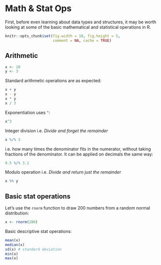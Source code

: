 # Math & Stat Ops {#mathops}

First, before even learning about data types and structures, it may be worth looking at some of the basic mathematical and statistical operations in R.

```r
knitr::opts_chunk$set(fig.width = 10, fig.height = 5,
                      comment = NA, cache = TRUE) 
```

## Arithmetic

```r
x <- 10
y <- 3
```

Standard arithmetic operations are as expected:

```r
x + y
x - y
x * y
x / 3
```
Exponentiation uses `^`:
```r
x^3
```

Integer division 
i.e. *Divide and forget the remainder*
```r
x %/% 3
```

i.e. how many times the denominator fits in the numerator, without taking fractions of the denominator. It can be applied on decimals the same way:

```r
9.5 %/% 3.1
```

Modulo operation
i.e. *Divide and return just the remainder*
```r
x %% y
```
## Basic stat operations

Let's use the `rnorm` function to draw 200 numbers from a random normal distribution:
```r
x <- rnorm(200)
```

Basic descriptive stat operations:
```r
mean(x)
median(x)
sd(x) # standard deviation
min(x)
max(x)
```

